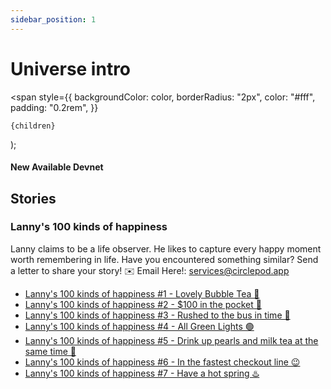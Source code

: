 ```yaml
---
sidebar_position: 1
---
```


# Universe intro

  <span
    style={{
      backgroundColor: color,
      borderRadius: "2px",
      color: "#fff",
      padding: "0.2rem",
    }}
  >
    {children}
  </span>
);

#### New Available <Highlight color="#25c2a0">Devnet</Highlight>

## Stories

### Lanny's 100 kinds of happiness
Lanny claims to be a life observer. He likes to capture every happy moment worth remembering in life. Have you encountered something similar? Send a letter to share your story!
✉️ Email Here!: [services@circlepod.app](mailto:services@circlepod.app)

- [Lanny's 100 kinds of happiness #1 - Lovely Bubble Tea 🧋](/docs/universe/stories/100/ep1)
- [Lanny's 100 kinds of happiness #2 - $100 in the pocket 🤑](/docs/universe/stories/100/ep2)
- [Lanny's 100 kinds of happiness #3 - Rushed to the bus in time 🚌](/docs/universe/stories/100/ep3)
- [Lanny's 100 kinds of happiness #4 - All Green Lights 🟢](/docs/universe/stories/100/ep4)
- [Lanny's 100 kinds of happiness #5 - Drink up pearls and milk tea at the same time 🧋](/docs/universe/stories/100/ep5)
- [Lanny's 100 kinds of happiness #6 - In the fastest checkout line 😉](/docs/universe/stories/100/ep6)
- [Lanny's 100 kinds of happiness #7 - Have a hot spring ♨️](/docs/universe/stories/100/ep7)


